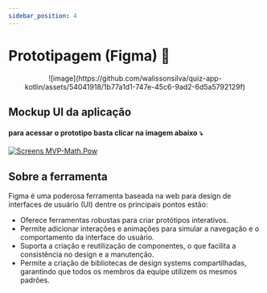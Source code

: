 ```yaml
---
sidebar_position: 4
---
```


# Prototipagem (Figma) 📱

<center>![image](https://github.com/walissonsilva/quiz-app-kotlin/assets/54041918/1b77a1d1-747e-45c6-9ad2-6d5a5792129f)</center>


## Mockup UI da aplicação

#### para acessar o prototipo basta clicar na imagem abaixo ⤵️
[![Screens MVP-Math.Pow](https://github.com/user-attachments/assets/aac5a5fb-97be-47e7-ab7f-880b9c710455)](https://www.figma.com/design/5e6T6mCY1hTiSkqBRS4puJ/MATH.POW-(Copy)?node-id=0-1&t=KOgJba4IwiYF4grX-1)


## Sobre a ferramenta

Figma é uma poderosa ferramenta baseada na web para design de interfaces de usuário (UI) dentre os principais pontos estão:

- Oferece ferramentas robustas para criar protótipos interativos.
- Permite adicionar interações e animações para simular a navegação e o comportamento da interface do usuário.
- Suporta a criação e reutilização de componentes, o que facilita a consistência no design e a manutenção.
- Permite a criação de bibliotecas de design systems compartilhadas, garantindo que todos os membros da equipe utilizem os mesmos padrões.





